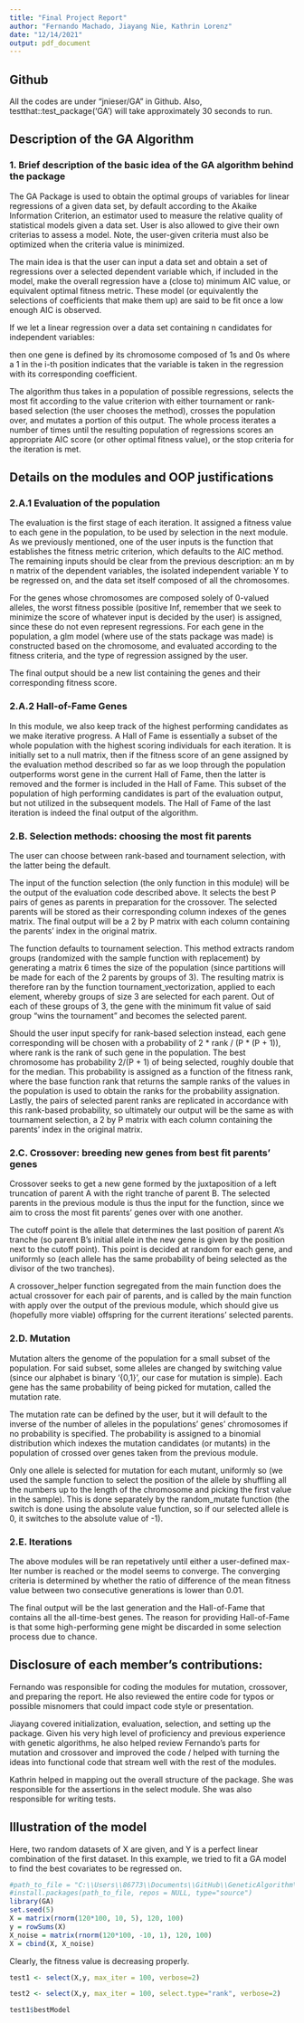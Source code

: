 ```yaml
---
title: "Final Project Report"
author: "Fernando Machado, Jiayang Nie, Kathrin Lorenz"
date: "12/14/2021"
output: pdf_document
---
```


## Github

All the codes are under "jnieser/GA" in Github. Also, testthat::test_package('GA') will take approximately 30 seconds to run.

## Description of the GA Algorithm

### 1. Brief description of the basic idea of the GA algorithm behind the package

The GA Package is used to obtain the optimal groups of variables for linear regressions of a given data set, by default according to the Akaike Information Criterion, an estimator used to measure the relative quality of statistical models given a data set. User is also allowed to give their own criterias to assess a model. Note, the user-given criteria must also be optimized when the criteria value is minimized.

The main idea is that the user can input a data set and obtain a set of regressions over a selected dependent variable which, if included in the model, make the overall regression have a (close to) minimum AIC value, or equivalent optimal fitness metric. These model (or equivalently the selections of coefficients that make them up) are said to be fit once a low enough AIC is observed.

If we let a linear regression over a data set containing n candidates for independent variables: 

```{=latex}
\[ Y = \beta_1 \cdot X_1 + \beta_2 \cdot X_2  + , ..., + \beta_n \cdot X_n \] 
```

then one gene is defined by its chromosome composed of 1s and 0s where a 1 in the i-th position indicates that the variable is taken in the regression with its corresponding coefficient.

The algorithm thus takes in a population of possible regressions, selects the most fit according to the value criterion with either tournament or rank-based selection (the user chooses the method), crosses the population over, and mutates a portion of this output. The whole process iterates a number of times until the resulting population of regressions scores an appropriate AIC score (or other optimal fitness value), or the stop criteria for the iteration is met. 

## Details on the modules and OOP justifications

### 2.A.1 Evaluation of the population

The evaluation is the first stage of each iteration. It assigned a fitness value to each gene in the population, to be used by selection in the next module. As we previously mentioned, one of the user inputs is the function that establishes the fitness metric criterion, which defaults to the AIC method. The remaining inputs should be clear from the previous description: an m by n matrix of the dependent variables, the isolated independent variable Y to be regressed on, and the data set itself composed of all the chromosomes. 

For the genes whose chromosomes are composed solely of 0-valued alleles, the worst fitness possible (positive Inf, remember that we seek to minimize the score of whatever input is decided by the user) is assigned, since these do not even represent regressions. For each gene in the population, a glm model (where use of the stats package was made) is constructed based on the chromosome, and evaluated according to the fitness criteria, and the type of regression assigned by the user. 

The final output should be a new list containing the genes and their corresponding fitness score. 

### 2.A.2 Hall-of-Fame Genes

In this module, we also keep track of the highest performing candidates as we make iterative progress. A Hall of Fame is essentially a subset of the whole population with the highest scoring individuals for each iteration. It is initially set to a null matrix, then if the fitness score of an gene assigned by the evaluation method described so far as we loop through the population outperforms worst gene in the current Hall of Fame, then the latter is removed and the former is included in the Hall of Fame. This subset of the population of high performing candidates is part of the evaluation output, but not utilized in the subsequent models. The Hall of Fame of the last iteration is indeed the final output of the algorithm.

### 2.B. Selection methods: choosing the most fit parents

The user can choose between rank-based and tournament selection, with the latter being the default.

The input of the function selection (the only function in this module) will be the output of the evaluation code described above. It selects the best P pairs of genes as parents in preparation for the crossover. The selected parents will be stored as their corresponding column indexes of the genes matrix. The final output will be a 2 by P matrix with each column containing the parents' index in the original matrix. 

The function defaults to tournament selection. This method extracts random groups (randomized with the sample function with replacement) by generating a matrix 6 times the size of the population (since partitions will be made for each of the 2 parents by groups of 3). The resulting matrix is therefore ran by the function tournament_vectorization, applied to each element, whereby groups of size 3 are selected for each parent. Out of each of these groups of 3, the gene with the minimum fit value of said group "wins the tournament" and becomes the selected parent.

Should the user input specify for rank-based selection instead, each gene corresponding will be chosen with a probability of 2 * rank / (P * (P + 1)), where rank is the rank of such gene in the population. The best chromosome has probability 2/(P + 1) of being selected, roughly double that for the median. This probability is assigned as a function of the fitness rank, where the base function rank that returns the sample ranks of the values in the population is used to obtain the ranks for the probability assignation. Lastly, the pairs of selected parent ranks are replicated in accordance with this rank-based probability, so ultimately our output will be the same as with tournament selection, a 2 by P matrix with each column containing the parents' index in the original matrix.

### 2.C. Crossover: breeding new genes from best fit parents' genes

Crossover seeks to get a new gene formed by the juxtaposition of a left truncation of parent A with the right tranche of parent B. The selected parents in the previous module is thus the input for the function, since we aim to cross the most fit parents' genes over with one another.

The cutoff point is the allele that determines the last position of parent A's tranche (so parent B's initial allele in the new gene is given by the position next to the cutoff point). This point is decided at random for each gene, and uniformly so (each allele has the same probability of being selected as the divisor of the two tranches).

A crossover_helper function segregated from the main function does the actual crossover for each pair of parents, and is called by the main function with apply over the output of the previous module, which should give us (hopefully more viable) offspring for the current iterations' selected parents.

### 2.D. Mutation

Mutation alters the genome of the population for a small subset of the population. For said subset, some alleles are changed by switching value (since our alphabet is binary '{0,1}', our case for mutation is simple). Each gene has the same probability of being picked for mutation, called the mutation rate. 

The mutation rate can be defined by the user, but it will default to the inverse of the number of alleles in the populations' genes' chromosomes if no probability is specified. The probability is assigned to a binomial distribution which indexes the mutation candidates (or mutants) in the population of crossed over genes taken from the previous module.

Only one allele is selected for mutation for each mutant, uniformly so (we used the sample function to select the position of the allele by shuffling all the numbers up to the length of the chromosome and picking the first value in the sample). This is done separately by the random_mutate function (the switch is done using the absolute value function, so if our selected allele is 0, it switches to the absolute value of -1).

### 2.E. Iterations

The above modules will be ran repetatively until either a user-defined max-Iter number is reached or the model seems to converge. The converging criteria is determined by whether the ratio of difference of the mean fitness value between two consecutive generations is lower than 0.01.

The final output will be the last generation and the Hall-of-Fame that contains all the all-time-best genes. The reason for providing Hall-of-Fame is that some high-performing gene might be discarded in some selection process due to chance.

\newpage

## Disclosure of each member's contributions: 

Fernando was responsible for coding the modules for mutation, crossover, and preparing the report. He also reviewed the entire code for typos or possible misnomers that could impact code style or presentation. 

Jiayang covered initialization, evaluation, selection, and setting up the package. Given his very high level of proficiency and previous experience with genetic algorithms, he also helped review Fernando's parts for mutation and crossover and improved the code / helped with turning the ideas into functional code that stream well with the rest of the modules. 


Kathrin helped in mapping out the overall structure of the package. She was responsible for the assertions in the select module. She was also responsible for writing tests.

## Illustration of the model

Here, two random datasets of X are given, and Y is a perfect linear combination of the first dataset. In this example, we tried to fit a GA model to find the best covariates to be regressed on.

```r
#path_to_file = "C:\\Users\\86773\\Documents\\GitHub\\GeneticAlgorithm\\GA_0.0.1.1.tar.gz"
#install.packages(path_to_file, repos = NULL, type="source")
library(GA)
set.seed(5)
X = matrix(rnorm(120*100, 10, 5), 120, 100)
y = rowSums(X)
X_noise = matrix(rnorm(120*100, -10, 1), 120, 100)
X = cbind(X, X_noise)
```

Clearly, the fitness value is decreasing properly.
```r
test1 <- select(X,y, max_iter = 100, verbose=2)
```


```r
test2 <- select(X,y, max_iter = 100, select.type="rank", verbose=2)
```

```r
test1$bestModel
```

